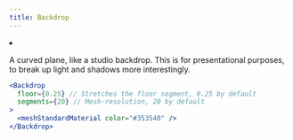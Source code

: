 ```yaml
---
title: Backdrop
---
```


<Grid cols={4}>
  <li>
    <Codesandbox id="8yfnd" />
  </li>
</Grid>

A curved plane, like a studio backdrop. This is for presentational purposes, to break up light and shadows more interestingly.

```jsx
<Backdrop
  floor={0.25} // Stretches the floor segment, 0.25 by default
  segments={20} // Mesh-resolution, 20 by default
>
  <meshStandardMaterial color="#353540" />
</Backdrop>
```
